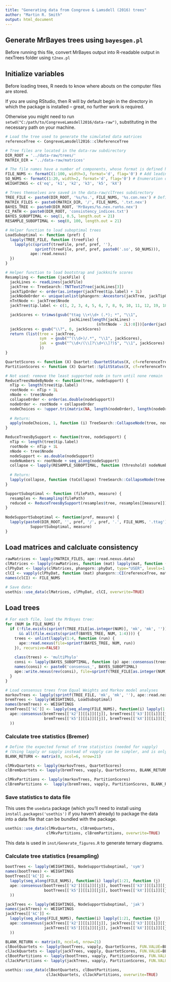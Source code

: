 ```yaml
---
title: "Generating data from Congreve & Lamsdell (2016) trees"
author: "Martin R. Smith"
output: html_document
--- 
```


## Generate MrBayes trees using `bayesgen.pl`

Before running this file, convert MrBayes output into R-readable output in 
nexTrees folder using `t2nex.pl`

## Initialize variables

Before loading trees, R needs to know where abouts on the computer files are stored.

If you are using RStudio, then R will by default begin in the directory
in which the package is installed -- great, no further work is required.

Otherwise you might need to run `setwd("C:/path/to/CongreveLamsdell2016/data-raw")`, 
substituting in the necessary path on your machine.

```R

# Load the tree used to generate the simulated data matrices
referenceTree <- CongreveLamsdell2016::clReferenceTree

# Tree files are located in the data-raw subdirectory
DIR_ROOT = '../data-raw/trees/'
MATRIX_DIR = '../data-raw/matrices'

# The file names have a number of components, whose format is defined here:
FILE_NUMS <- formatC(1:100, width=3, format='d', flag='0') # Add leading zeroes to numbers
SO_NUMS <- formatC(1:20, width=2, format='d', flag='0') # Enumeration of suboptimal trees
WEIGHTINGS <- c('eq', 'k1', 'k2', 'k3', 'k5', 'kX')

# Trees themselves are saved in the data-raw/clTrees subdirectory
TREE_FILE <- paste0(DIR_ROOT, '%s/%s.', FILE_NUMS, '%s.con.nex') # Defines the pattern of the file name
MATRIX_FILES <- paste0(MATRIX_DIR, '/', FILE_NUMS, '.txt.nex')
BAYES_TREE <- paste0(DIR_ROOT, 'MrBayes/%s.nex.run%s.nex')
CI_PATH <- paste0(DIR_ROOT, 'consistency_indices.txt')
BAYES_SUBOPTIMAL <- seq(1, 0.5, length.out = 21)
RESAMPLE_SUBOPTIMAL <- seq(0, 100, length.out = 21)

# Helper function to load suboptimal trees
LoadSuboptimal <- function (pref) {
  lapply(TREE_FILE, function (treeFile) {
    lapply(c(sprintf(treeFile, pref, pref, ''), 
             sprintf(treeFile, pref, pref, paste0('.so', SO_NUMS))),
           ape::read.nexus)
  })
}

# Helper function to load bootstrap and jackknife scores
Resampling <- function (jackFile) {
  jackLines <- readLines(jackFile)
  jackTree <- TreeSearch::TNTText2Tree(jackLines[3])
  jackTipOrder <- order(as.integer(jackTree$tip.label) + 1L)
  jackNodeOrder <- unique(unlist(phangorn::Ancestors(jackTree, jackTipOrder)))[-1]
  nTntNode <- jackTree$Nnode
  jackTree$tip.label <- c(1, 2, 3, 4, 5, 6, 7, 8, 9, 10, 11, 12, 19, 18, 17, 15, 16, 13, 14, 20, 21, 22)[as.integer(jackTree$tip.label) + 1L]

  jackScores <- trimws(gsub("ttag \\+\\d+ (.*); *", "\\1",
                            jackLines[length(jackLines) -
                                        (nTntNode - 2L):0]))[order(jackNodeOrder)]
  jackScores <- gsub("\\?", 0, jackScores)
  return (list(tree = jackTree,
               sym  = gsub("^(\\d+)/.*", "\\1", jackScores),
               jak  = gsub("^\\d+/(\\[?\\d+\\]?)$", "\\1", jackScores)
               ))
}

QuartetScores <- function (X) Quartet::QuartetStatus(X, cf=referenceTree)
PartitionScores <- function (X) Quartet::SplitStatus(X, cf=referenceTree)

# Not used: remove the least supported node in turn until none remain
ReduceTreesNodeByNode <- function(tree, nodeSupport) {
  nTip <- length(tree$tip.label)
  rootNode <- nTip + 1L
  nNode <- tree$Nnode
  collapseOrder <- order(as.double(nodeSupport))
  nodeOrder <- rootNode + collapseOrder
  nodeChoices <- !upper.tri(matrix(NA, length(nodeOrder), length(nodeOrder)))
  
  # Return:
  apply(nodeChoices, 1, function (i) TreeSearch::CollapseNode(tree, nodeOrder[i]))
}

ReduceTreesBySupport <- function(tree, nodeSupport) {
  nTip <- length(tree$tip.label)
  rootNode <- nTip + 1L
  nNode <- tree$Nnode
  nodeSupport <- as.double(nodeSupport)
  nodeNumbers <- rootNode + seq_along(nodeSupport)
  collapse <- lapply(RESAMPLE_SUBOPTIMAL, function (threshold) nodeNumbers[nodeSupport < threshold])
  
  # Return:
  lapply(collapse, function (toCollapse) TreeSearch::CollapseNode(tree, toCollapse))
}

SupportSuboptimal <- function (filePath, measure) {
  resamples <- Resampling(filePath)
  reduced <- ReduceTreesBySupport(resamples$tree, resamples[[measure]])
}
  
NodeSupportSuboptimal <- function(pref, measure) {
  lapply(paste0(DIR_ROOT, '', pref, '/', pref, '.', FILE_NUMS, '.ttag'),
           SupportSuboptimal, measure)
}
```

## Load matrices and calcluate consistency

```R
rawMatrices <- lapply(MATRIX_FILES, ape::read.nexus.data)
clMatrices <- lapply(rawMatrices, function (mat) lapply(mat, function (row) row[-(56:59)]))
clPhyDat <- lapply(clMatrices, phangorn::phyDat, type="USER", levels=1:2)
clCI <- vapply(clPhyDat, function (mat) phangorn::CI(referenceTree, mat), double(1))
names(clCI) <- FILE_NUMS

# Save data:
usethis::use_data(clMatrices, clPhyDat, clCI, overwrite=TRUE)
```

## Load trees

```R
# For each file, load the MrBayes tree:
for (NUM in FILE_NUMS) {
  if (!file.exists(sprintf(TREE_FILE[as.integer(NUM)], 'mk', 'mk', ''))
      && all(file.exists(sprintf(BAYES_TREE, NUM, 1:4)))) {
    trees <- unlist(lapply(1:4, function (run) {
      ape::read.nexus(file=sprintf(BAYES_TREE, NUM, run))
    }), recursive=FALSE)
    
    class(trees) <- 'multiPhylo'
    consi <- lapply(BAYES_SUBOPTIMAL, function (p) ape::consensus(trees, p=p))
    names(consi) <- paste0('consensus_', BAYES_SUBOPTIMAL)
    ape::write.nexus(rev(consi), file=sprintf(TREE_FILE[as.integer(NUM)], 'mk', 'mk', ''))
  }
}

# Load consensus trees from Equal Weights and Markov model analyses
markovTrees <- lapply(sprintf(TREE_FILE, 'mk', 'mk', ''), ape::read.nexus)
bremTrees <- lapply(WEIGHTINGS, LoadSuboptimal)
names(bremTrees) <- WEIGHTINGS
bremTrees[['kC']] <- lapply(seq_along(FILE_NUMS), function(i) lapply(1:21, function (j)
  ape::consensus(bremTrees[['k2']][[i]][[j]], bremTrees[['k3']][[i]][[j]],
                 bremTrees[['k5']][[i]][[j]], bremTrees[['kX']][[i]][[j]])
  ))

```


### Calculate tree statistics (Bremer)

```R
# Define the expected format of tree statistics (needed for vapply)
# (Using lapply or sapply instead of vapply can be simpler, and is only slightly slower)
BLANK_RETURN <- matrix(0, ncol=6, nrow=21)

clMkvQuartets <- lapply(markovTrees, QuartetScores)
clBremQuartets <- lapply(bremTrees, vapply, QuartetScores, BLANK_RETURN)

clMkvPartitions <- lapply(markovTrees, PartitionScores)
clBremPartitions <-  lapply(bremTrees, vapply, PartitionScores, BLANK_RETURN)

```


### Save statistics to data file
This uses the `usedata` package (which you'll need to install using 
`install.packages('usethis')` if you haven't already) to package the data 
into a data file that can be bundled with the package.

```R
usethis::use_data(clMkvQuartets, clBremQuartets,
                  clMkvPartitions, clBremPartitions, overwrite=TRUE)
```

This data is used in `inst/Generate_figures.R` to generate ternary diagrams.

### Calculate tree statistics (resampling)

```R
bootTrees <- lapply(WEIGHTINGS, NodeSupportSuboptimal, 'sym')
names(bootTrees) <- WEIGHTINGS
bootTrees[['kC']] <-
  lapply(seq_along(FILE_NUMS), function(i) lapply(1:21, function (j)
  ape::consensus(bootTrees[['k2']][[i]][[j]], bootTrees[['k3']][[i]][[j]],
                 bootTrees[['k5']][[i]][[j]], bootTrees[['kX']][[i]][[j]])
  ))

jackTrees <- lapply(WEIGHTINGS, NodeSupportSuboptimal, 'jak')
names(jackTrees) <- WEIGHTINGS
jackTrees[['kC']] <-
  lapply(seq_along(FILE_NUMS), function(i) lapply(1:21, function (j)
  ape::consensus(jackTrees[['k2']][[i]][[j]], jackTrees[['k3']][[i]][[j]],
                 jackTrees[['k5']][[i]][[j]], jackTrees[['kX']][[i]][[j]])
  ))

BLANK_RETURN <- matrix(0, ncol=6, nrow=21)
clBootQuartets <- lapply(bootTrees, vapply, QuartetScores, FUN.VALUE=BLANK_RETURN)
clJackQuartets <- lapply(jackTrees, vapply, QuartetScores, FUN.VALUE=BLANK_RETURN)
clBootPartitions <- lapply(bootTrees, vapply, PartitionScores, FUN.VALUE=BLANK_RETURN)
clJackPartitions <- lapply(jackTrees, vapply, PartitionScores, FUN.VALUE=BLANK_RETURN)

usethis::use_data(clBootQuartets, clBootPartitions,
                  clJackQuartets, clJackPartitions, overwrite=TRUE)

```
